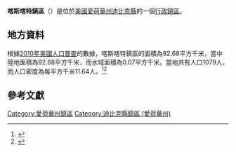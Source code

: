 {{noteTA
|G1=USState
|G2=地名
|G3=Unit
}}
{{Infobox settlement
|official_name            = 喀斯喀特鎮區
|native_name = Cascade Township
|settlement_type          = [[行政鎮區|行政鎮區]]
|image_skyline            = 
|imagesize                = 
|image_map                = Map highlighting Cascade Township, Dubuque County, Iowa.svg
|mapsize                  = 250px
|pushpin_map  =USA Iowa
|pushpin_label = 喀斯喀特鎮區
|pushpin_label_position   = top
|pushpin_map_caption      = 喀斯喀特鎮區在愛荷華州的位置
|subdivision_type         = [[世界政區索引|國家]]
|subdivision_type1        = [[美国州份|州份]]
|subdivision_type2        = [[愛荷華州行政区划|縣]]
|subdivision_name         = [[美国|美国]]
|subdivision_name1        = [[愛荷華州|愛荷華州]]
|subdivision_name2        = [[迪比克縣_(愛荷華州)|迪比克縣]]
|elevation_ft             = 925
|elevation_m              = 282
|timezone                 = [[北美中部時區|北美中部時區]]
|area_total_km2           = 92.68
|area_land_km2            = 92.68
|area_water_km2           = 0.07
|area_total_sq_mi         = 
|area_land_sq_mi          = 
|area_water_sq_mi         = 
|population_as_of         = [[2010年美國人口普查|2010]]
|population_footnotes     = 
|population_total         = 1079
|population_density_km2   = auto
|population_density_sq_mi = auto
|utc_offset               = -6
|coordinates              = {{coord|42|20|32|N|91|04|01|W|type:city_region:US-AL_source:GNS-enwiki|display=inline,title}}
| coor_pinpoint           = 
| coordinates_footnotes   = 
|timezone_DST             = CDT
|utc_offset_DST           = -5
|postal_code_type         = [[美國郵區編號|郵區編號]]
|postal_code              = 52033, 52046, 52078, 52237
|area_code                = {{link-en|电话区号563|Area code 563|563}}
|blank_name = [[地名信息系统|GNIS ID]]
|blank_info = 467536
}}
'''喀斯喀特鎮區'''（{{lang-en|Cascade Township}}）是位於[[美國|美國]][[愛荷華州|愛荷華州]][[迪比克縣_(愛荷華州)|迪比克縣]]的一個[[行政鎮區|行政鎮區]]。

== 地方資料 ==
根據[[2010年美國人口普查|2010年美國人口普查]]的數據，喀斯喀特鎮區的面積為92.68平方千米，當中陸地面積為92.68平方千米，而水域面積為0.07平方千米。當地共有人口1079人，而人口密度為每平方千米11.64人。<ref name="GR8">{{cite web|url=http://factfinder2.census.gov|publisher=[[美国人口调查局|美国人口调查局]]|accessdate=2011-05-14|title=American FactFinder|archive-date=2013-09-11|archive-url=https://web.archive.org/web/20130911234518/http://factfinder2.census.gov/|dead-url=no}}</ref><ref>{{cite web|url=https://www.citypopulation.de/en/usa/iowa/admin/|title=USA: Iowa (Counties and Townships) - City Population}}</ref>

== 參考文獻 ==
{{reflist}}

{{迪比克縣 (愛荷華州)}}

{{DEFAULTSORT:Cascade Township}}
[[Category:愛荷華州鎮區|Category:愛荷華州鎮區]]
[[Category:迪比克縣鎮區_(愛荷華州)|Category:迪比克縣鎮區 (愛荷華州)]]

{{Iowa-geo-stub}}